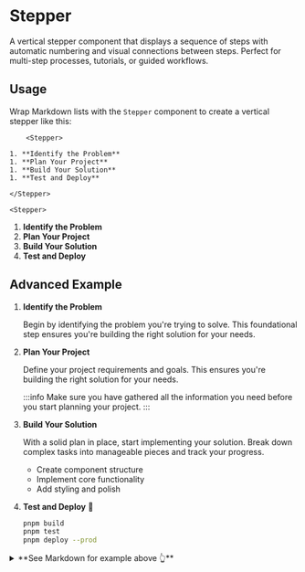 # Stepper

A vertical stepper component that displays a sequence of steps with automatic numbering and visual connections between steps. Perfect for multi-step processes, tutorials, or guided workflows.

## Usage

Wrap Markdown lists with the `Stepper` component to create a vertical stepper like this:

<div className="flex gap-4 sm:items-center sm:flex-row flex-col">
  <div className="flex-1">

<!-- prettier-ignore -->
```tsx
    <Stepper>

1. **Identify the Problem**
1. **Plan Your Project**
1. **Build Your Solution**
1. **Test and Deploy**

</Stepper>
```

  </div>
  <div className="flex-1">

    <Stepper>

1. **Identify the Problem**
1. **Plan Your Project**
1. **Build Your Solution**
1. **Test and Deploy**

</Stepper>
  </div>
</div>

## Advanced Example

<Stepper>

1. **Identify the Problem**

   Begin by identifying the problem you're trying to solve. This foundational step ensures you're building the right solution for your needs.

1. **Plan Your Project**

   Define your project requirements and goals. This ensures you're building the right solution for your needs.

   :::info
   Make sure you have gathered all the information you need before you start planning your project.
   :::

1. **Build Your Solution**

   With a solid plan in place, start implementing your solution. Break down complex tasks into manageable pieces and track your progress.

   - Create component structure
   - Implement core functionality
   - Add styling and polish

1. **Test and Deploy** 🚀

   ```sh
   pnpm build
   pnpm test
   pnpm deploy --prod
   ```

</Stepper>

<details>
  <summary>**See Markdown for example above 👆**</summary>

<SyntaxHighlight language="mdx" code={`
<Stepper>

1. **Identify the Problem**

   Begin by identifying the problem you're trying to solve. This foundational step ensures you're building the right solution for your needs.

1. **Plan Your Project**

   Define your project requirements and goals. This ensures you're building the right solution for your needs.

   :::info
   Make sure you have gathered all the information you need before you start planning your project.
   :::

1. **Build Your Solution**

   With a solid plan in place, start implementing your solution. Break down complex tasks into manageable pieces and track your progress.

   - Create component structure
   - Implement core functionality
   - Add styling and polish

1. **Test and Deploy** 🚀

   \`\`\`sh
   pnpm build
   pnpm test
   pnpm deploy --prod
   \`\`\`

</Stepper>
`.trim()} />

</details>
